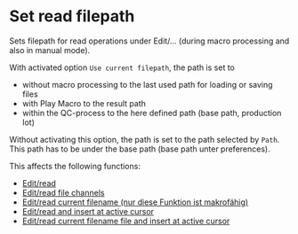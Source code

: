 # Set read filepath

Sets filepath for read operations under Edit/... (during macro processing and also in manual mode).

With activated option ``Use current filepath``, the path is set to
- without macro processing to the last used path for loading or saving files
- with Play Macro to the result path
- within the QC-process to the here defined path (base path, production lot)

Without activating this option, the path is set to the path selected by ``Path``. This path has to be under the base path (base path unter preferences).

This affects the following functions:
- [Edit/read](/en/help/edit/read-file)
- [Edit/read file channels](/en/help/edit/read-file-channels)
- [Edit/read current filename (nur diese Funktion ist makrofähig)](/en/help/edit/read-file)
- [Edit/read and insert at active cursor](/en/help/edit/read-file-and-insert-at-active-cursor)
- [Edit/read current filename file and insert at active cursor](/en/help/edit/read-file-and-insert-at-active-cursor)

